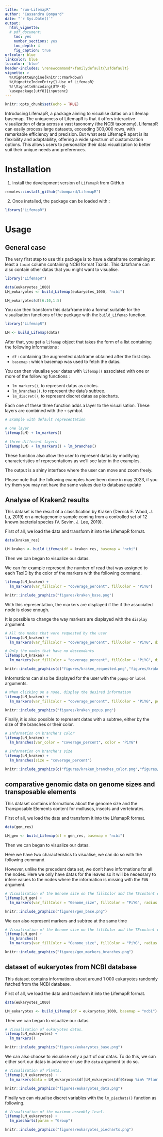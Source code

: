 ```yaml
---
title: "run-LifemapR"
author: "Cassandra Bompard"
date: "`r Sys.Date()`"
output:
  html_vignette:
  # pdf_document:
    toc: yes
    number_sections: yes
    toc_depth: 4
    fig_caption: true
urlcolor: blue
linkcolor: blue
toccolor: 'blue'
header-includes: \renewcommand*\familydefault{\sfdefault} 
vignette: >
  %\VignetteEngine{knitr::rmarkdown}
  %\VignetteIndexEntry{1-Use of LifemapR} 
  %!\VignetteEncoding{UTF-8}
  \usepackage[utf8]{inputenc}
---
```


```r
knitr::opts_chunk$set(echo = TRUE)
```

Introducing LifemapR, a package aiming to visualise datas on a Lifemap basemap. The uniqueness of LifemapR is that it offers interactive visualization of data across a vast taxonomy (the NCBI taxonomy). LifemapR can easily process large datasets, exceeding 300,000 rows, with remarkable efficiency and precision. 
But what sets LifemapR apart is its flexibility and adaptability, offering a wide spectrum of customization options. This allows users to personalize their data visualization to better suit their unique needs and preferences. 


# Installation

1. Install the development version of `LifemapR` from GitHub

```r
remotes::install_github("cbompard/LifemapR")
```

2. Once installed, the package can be loaded with : 
```r
library("LifemapR")
```

# Usage

## General case

The very first step to use this package is to have a dataframe containing at least a ```taxid``` column containing NCBI format TaxIds. This dataframe can also contain other datas that you might want to visualise.

```r
library("LifemapR")

data(eukaryotes_1000)
LM_eukaryotes <- build_Lifemap(eukaryotes_1000, "ncbi")
```

```r
LM_eukaryotes$df[6:10,1:5]
```

You can then transform this dataframe into a format suitable for the visualisation functions of the package with the ```build_Lifemap``` function.\

```r
library("LifemapR")

LM <- build_Lifemap(data)
```

After that, you get a ```lifemap```  object that takes the form of a list containing the following informations :

- ```df``` : containing the augmented dataframe obtained after the first step.
- ```basemap``` : which basemap was used to fetch the datas.

You can then visualise your datas with ```lifemap()``` associated with one or more of the following functions :

- ```lm_markers()```, to represent datas as circles.
- ```lm_branches()```, to represent the data's subtree.
- ```lm_discret()```, to represent discret datas as piecharts.

Each one of these three function adds a layer to the visualisation. These layers are combined with the ```+``` symbol.

```r
# Example with default representation

# one layer
lifemap(LM) + lm_markers()

# three different layers 
lifemap(LM) + lm_markers() + lm_branches()
```

These function also allow the user to represent datas by modifying characteristics of representations as we'll see later in the examples.

The output is a shiny interface where the user can move and zoom freely.


Please note that the following examples have been done in may 2023, if you try them you may not have the same values due to database update

## Analyse of Kraken2 results

This dataset is the result of a classification by Kraken (Derrick E. Wood, J. Lu, 2019) on a metagenomic sample coming from a controlled set of 12 known bacterial species (V. Sevim, J. Lee, 2019).

First of all, we load the data and transform it into the LifemapR format.

```r
data(kraken_res)

LM_kraken <- build_Lifemap(df = kraken_res, basemap = "ncbi")
```

Then we can began to visualize our datas.

We can for example represent the number of read that was assigned to each TaxID by the color of the markers with the following command.

```r
lifemap(LM_kraken) + 
  lm_markers(var_fillColor = "coverage_percent", fillColor = "PiYG")
```

```r
knitr::include_graphics("figures/kraken_base.png")
``` 

With this representation, the markers are displayed if the if the associated node is close enough.

It is possible to change the way markers are displayed with the ```display``` argument.

```r
# All the nodes that were requested by the user
lifemap(LM_kraken) + 
  lm_markers(var_fillColor = "coverage_percent", fillColor = "PiYG", display = "requested")

# Only the nodes that have no descendants
lifemap(LM_kraken) + 
  lm_markers(var_fillColor = "coverage_percent", fillColor = "PiYG", display = "leaves")

```

```r
knitr::include_graphics(c("figures/kraken_requested.png","figures/kraken_leaves.png"))
``` 

Informations can also be displayed for the user with the ```popup``` or ```label``` arguments.

```r
# When clicking on a node, display the desired information
lifemap(LM_kraken) + 
  lm_markers(var_fillColor = "coverage_percent", fillColor = "PiYG", popup = "name")
```

```r
knitr::include_graphics("figures/kraken_popup.png")
``` 

Finally, it is also possible to represent datas with a subtree, either by the size of the branches or their color.

```r
# Information on branche's color
lifemap(LM_kraken) + 
  lm_branches(var_color = "coverage_percent", color = "PiYG")

# Information on branche's size
lifemap(LM_kraken) + 
  lm_branches(size = "coverage_percent")

```

```r
knitr::include_graphics(c("figures/kraken_branches_color.png","figures/kraken_branches_size.png"))
``` 


## comparative genomic data on genome sizes and transposable elements 

This dataset contains informations about the genome size and the Transposable Elements content for molluscs, insects and vertebrates.

First of all, we load the data and transform it into the LifemapR format.

```r
data(gen_res)

LM_gen <- build_Lifemap(df = gen_res, basemap = "ncbi")
```

Then we can began to visualize our datas.

Here we have two characteristics to visualise, we can do so with the following command.

However, unlike the precedent data set, we don't have informations for all the nodes. Here we only have datas for the leaves so it will be necessary to infere values to the nodes where the information is missing with the ```FUN``` argument.

```r
# Visualisation of the Genome size on the fillColor and the TEcontent on the size of markers.
lifemap(LM_gen) + 
  lm_markers(var_fillColor = "Genome_size", fillColor = "PiYG", radius  = "TEcontent_bp", FUN = mean)

```

```r
knitr::include_graphics("figures/gen_base.png")
``` 

We can also represent markers and subtree at the same time 

```r
# Visualisation of the Genome size on the fillColor and the TEcontent on the size of markers.
lifemap(LM_gen) + 
  lm_branches()
  lm_markers(var_fillColor = "Genome_size", fillColor = "PiYG", radius  = "TEcontent_bp", FUN = mean) 

```

```r
knitr::include_graphics("figures/gen_markers_branches.png")
``` 


## dataset of eukaryotes from NCBI database

This dataset contains informations about around 1 000 eukaryotes randomly fetched from the NCBI database.

First of all, we load the data and transform it into the LifemapR format.

```r
data(eukaryotes_1000)

LM_eukaryotes <- build_Lifemap(df = eukaryotes_1000, basemap = "ncbi")
```

Then we can began to visualize our datas.

```r
# Visualisation of eukaryotes datas.
lifemap(LM_eukaryotes) + 
  lm_markers()

```

```r
knitr::include_graphics("figures/eukaryotes_base.png")
``` 


We can also choose to visualise only a part of our datas. To do this, we can either sort our datas in advance or use the ```data``` argument to do so.

```r
# Visualisation of Plants.
lifemap(LM_eukaryotes) + 
  lm_markers(data = LM_eukaryotes$df[LM_eukaryotes$df$Group %in% "Plants",])

```

```r
knitr::include_graphics("figures/eukaryotes_data.png")
``` 

Finally we can visualise discret variables with the ```lm_piechats()``` function as following.

```r
# Visualisation of the maximum assembly level.
lifemap(LM_eukaryotes) + 
  lm_piecharts(param = "Group")

```

```r
knitr::include_graphics("figures/eukaryotes_piecharts.png")
``` 
